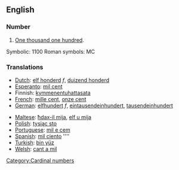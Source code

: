 ==English==
===Number===
#[[One thousand one hundred]].

Symbolic: 1100
Roman symbols: MC

===Translations===
{{top}}
*[[Dutch]]: [[elf honderd]] ''f'', [[duizend honderd]]
*[[Esperanto]]: [[mil cent]]
*Finnish: [[kymmenentuhattasata]]
*[[French]]: [[mille cent]], [[onze cent]]
*[[German]]: [[elfhundert]] ''f'', [[eintausendeinhundert]], [[tausendeinhundert]]
{{mid}}
*[[Maltese]]: [[ħdax-il mija]], [[elf u mija]]
*[[Polish]]: [[tysiąc sto]]
*[[Portuguese]]: [[mil e cem]]
*[[Spanish]]: [[mil ciento]] ''''
*[[Turkish]]: [[bin yüz]]
*[[Welsh]]: [[cant a mil]]
{{bottom}}

[[Category:Cardinal numbers]]